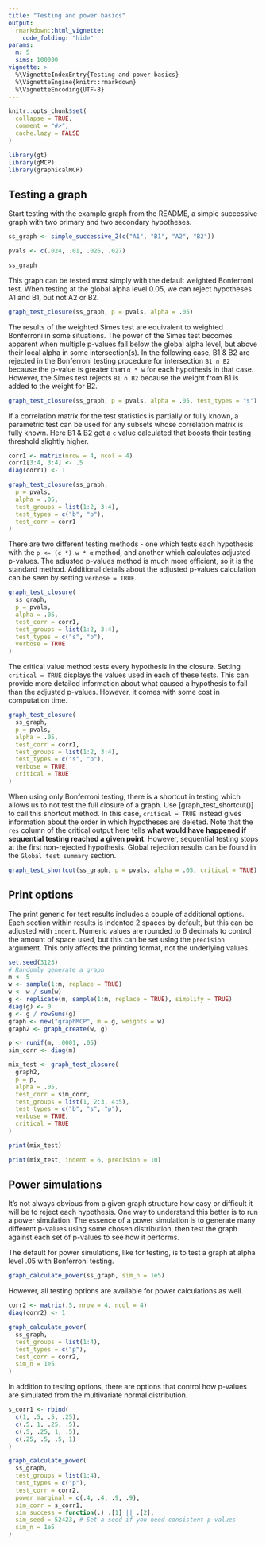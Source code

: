 ```yaml
---
title: "Testing and power basics"
output:
  rmarkdown::html_vignette:
    code_folding: "hide"
params:
  m: 5
  sims: 100000
vignette: >
  %\VignetteIndexEntry{Testing and power basics}
  %\VignetteEngine{knitr::rmarkdown}
  %\VignetteEncoding{UTF-8}
---
```


```r
knitr::opts_chunk$set(
  collapse = TRUE,
  comment = "#>",
  cache.lazy = FALSE
)
```

```r
library(gt)
library(gMCP)
library(graphicalMCP)
```

## Testing a graph

Start testing with the example graph from the README, a simple successive graph with two primary and two secondary hypotheses.

```r
ss_graph <- simple_successive_2(c("A1", "B1", "A2", "B2"))

pvals <- c(.024, .01, .026, .027)

ss_graph
```

This graph can be tested most simply with the default weighted Bonferroni test. When testing at the global alpha level 0.05, we can reject hypotheses A1 and B1, but not A2 or B2.

```r
graph_test_closure(ss_graph, p = pvals, alpha = .05)
```

The results of the weighted Simes test are equivalent to weighted Bonferroni in some situations. The power of the Simes test becomes apparent when multiple p-values fall below the global alpha level, but above their local alpha in some intersection(s). In the following case, B1 & B2 are rejected in the Bonferroni testing procedure for intersection `B1 ∩ B2` because the p-value is greater than `α * w` for each hypothesis in that case. However, the Simes test rejects `B1 ∩ B2` because the weight from B1 is added to the weight for B2.

```r
graph_test_closure(ss_graph, p = pvals, alpha = .05, test_types = "s")
```

If a correlation matrix for the test statistics is partially or fully known, a parametric test can be used for any subsets whose correlation matrix is fully known. Here B1 & B2 get a `c` value calculated that boosts their testing threshold slightly higher. 

```r
corr1 <- matrix(nrow = 4, ncol = 4)
corr1[3:4, 3:4] <- .5
diag(corr1) <- 1

graph_test_closure(ss_graph,
  p = pvals,
  alpha = .05,
  test_groups = list(1:2, 3:4),
  test_types = c("b", "p"),
  test_corr = corr1
)
```

There are two different testing methods - one which tests each hypothesis with the `p <= (c *) w * α` method, and another which calculates adjusted p-values. The adjusted p-values method is much more efficient, so it is the standard method. Additional details about the adjusted p-values calculation can be seen by setting `verbose = TRUE`.

```r
graph_test_closure(
  ss_graph,
  p = pvals,
  alpha = .05,
  test_corr = corr1,
  test_groups = list(1:2, 3:4),
  test_types = c("s", "p"),
  verbose = TRUE
)
```

The critical value method tests every hypothesis in the closure. Setting `critical = TRUE` displays the values used in each of these tests. This can provide more detailed information about what caused a hypothesis to fail than the adjusted p-values. However, it comes with some cost in computation time.

```r
graph_test_closure(
  ss_graph,
  p = pvals,
  alpha = .05,
  test_corr = corr1,
  test_groups = list(1:2, 3:4),
  test_types = c("s", "p"),
  verbose = TRUE,
  critical = TRUE
)
```

When using only Bonferroni testing, there is a shortcut in testing which allows us to not test the full closure of a graph. Use [graph_test_shortcut()] to call this shortcut method. In this case, `critical = TRUE` instead gives information about the order in which hypotheses are deleted. Note that the `res` column of the critical output here tells **what would have happened if sequential testing reached a given point**. However, sequential testing stops at the first non-rejected hypothesis. Global rejection results can be found in the `Global test summary` section.

```r
graph_test_shortcut(ss_graph, p = pvals, alpha = .05, critical = TRUE)
```

## Print options

The print generic for test results includes a couple of additional options. Each section within results is indented 2 spaces by default, but this can be adjusted with `indent`. Numeric values are rounded to 6 decimals to control the amount of space used, but this can be set using the `precision` argument. This only affects the printing format, not the underlying values.

```r
set.seed(3123)
# Randomly generate a graph
m <- 5
w <- sample(1:m, replace = TRUE)
w <- w / sum(w)
g <- replicate(m, sample(1:m, replace = TRUE), simplify = TRUE)
diag(g) <- 0
g <- g / rowSums(g)
graph <- new("graphMCP", m = g, weights = w)
graph2 <- graph_create(w, g)

p <- runif(m, .0001, .05)
sim_corr <- diag(m)

mix_test <- graph_test_closure(
  graph2,
  p = p,
  alpha = .05,
  test_corr = sim_corr,
  test_groups = list(1, 2:3, 4:5),
  test_types = c("b", "s", "p"),
  verbose = TRUE,
  critical = TRUE
)

print(mix_test)

print(mix_test, indent = 6, precision = 10)
```

## Power simulations

It's not always obvious from a given graph structure how easy or difficult it will be to reject each hypothesis. One way to understand this better is to run a power simulation. The essence of a power simulation is to generate many different p-values using some chosen distribution, then test the graph against each set of p-values to see how it performs.

The default for power simulations, like for testing, is to test a graph at alpha level .05 with Bonferroni testing.

```r
graph_calculate_power(ss_graph, sim_n = 1e5)
```

However, all testing options are available for power calculations as well.

```r
corr2 <- matrix(.5, nrow = 4, ncol = 4)
diag(corr2) <- 1

graph_calculate_power(
  ss_graph,
  test_groups = list(1:4),
  test_types = c("p"),
  test_corr = corr2,
  sim_n = 1e5
)
```

In addition to testing options, there are options that control how p-values are simulated from the multivariate normal distribution.

```r
s_corr1 <- rbind(
  c(1, .5, .5, .25),
  c(.5, 1, .25, .5),
  c(.5, .25, 1, .5),
  c(.25, .5, .5, 1)
)

graph_calculate_power(
  ss_graph,
  test_groups = list(1:4),
  test_types = c("p"),
  test_corr = corr2,
  power_marginal = c(.4, .4, .9, .9),
  sim_corr = s_corr1,
  sim_success = function(.) .[1] || .[2],
  sim_seed = 52423, # Set a seed if you need consistent p-values
  sim_n = 1e5
)
```


